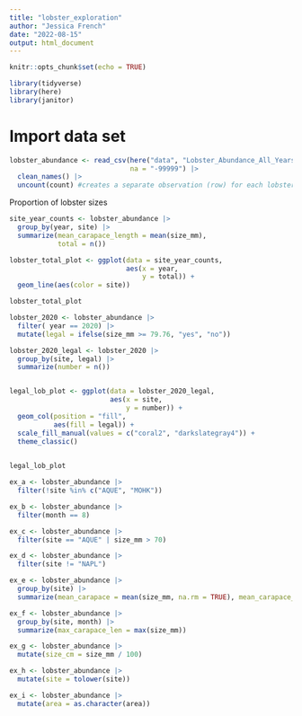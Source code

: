 ```yaml
---
title: "lobster_exploration"
author: "Jessica French"
date: "2022-08-15"
output: html_document
---
```


```r
knitr::opts_chunk$set(echo = TRUE)
```

```r
library(tidyverse)
library(here)
library(janitor)
```

# Import data set
```r
lobster_abundance <- read_csv(here("data", "Lobster_Abundance_All_Years_20210412.csv"), 
                              na = "-99999") |> 
  clean_names() |> 
  uncount(count) #creates a separate observation (row) for each lobster seen rather than having them batched. 
```

Proportion of lobster sizes
```r
site_year_counts <- lobster_abundance |> 
  group_by(year, site) |> 
  summarize(mean_carapace_length = mean(size_mm),
            total = n())
```

```r
lobster_total_plot <- ggplot(data = site_year_counts,
                             aes(x = year,
                                 y = total)) +
  geom_line(aes(color = site))

lobster_total_plot
```

```r
lobster_2020 <- lobster_abundance |> 
  filter( year == 2020) |> 
  mutate(legal = ifelse(size_mm >= 79.76, "yes", "no")) 

lobster_2020_legal <- lobster_2020 |> 
  group_by(site, legal) |> 
  summarize(number = n()) 


legal_lob_plot <- ggplot(data = lobster_2020_legal,
                         aes(x = site,  
                             y = number)) +
  geom_col(position = "fill", 
           aes(fill = legal)) +
  scale_fill_manual(values = c("coral2", "darkslategray4")) +
  theme_classic()
  

legal_lob_plot
```

```r
ex_a <- lobster_abundance |> 
  filter(!site %in% c("AQUE", "MOHK"))

ex_b <- lobster_abundance |> 
  filter(month == 8)

ex_c <- lobster_abundance |> 
  filter(site == "AQUE" | size_mm > 70)

ex_d <- lobster_abundance |> 
  filter(site != "NAPL")
```

```r
ex_e <- lobster_abundance |> 
  group_by(site) |> 
  summarize(mean_carapace = mean(size_mm, na.rm = TRUE), mean_carapace_sd = sd(size_mm, na.rm = TRUE))

ex_f <- lobster_abundance |> 
  group_by(site, month) |> 
  summarize(max_carapace_len = max(size_mm))
```

```r
ex_g <- lobster_abundance |> 
  mutate(size_cm = size_mm / 100)

ex_h <- lobster_abundance |> 
  mutate(site = tolower(site))

ex_i <- lobster_abundance |> 
  mutate(area = as.character(area))
  
```

